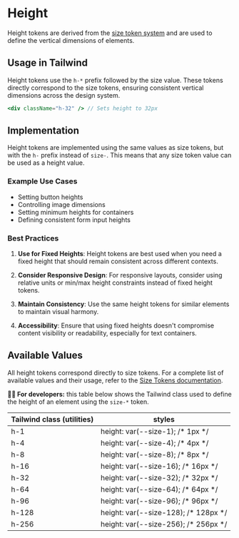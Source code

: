 
<Meta title="Foundations/Dimensions/Size/Height" of={Height} />

# Height

Height tokens are derived from the [size token system](?path=/docs/foundations-dimensions-size--docs) and are used to define the vertical dimensions of elements.

## Usage in Tailwind

Height tokens use the `h-*` prefix followed by the size value. These tokens directly correspond to the size tokens, ensuring consistent vertical dimensions across the design system.

```jsx
<div className="h-32" /> // Sets height to 32px
```

## Implementation

Height tokens are implemented using the same values as size tokens, but with the `h-` prefix instead of `size-`. This means that any size token value can be used as a height value.

### Example Use Cases

- Setting button heights
- Controlling image dimensions
- Setting minimum heights for containers
- Defining consistent form input heights

### Best Practices

1. **Use for Fixed Heights**: Height tokens are best used when you need a fixed height that should remain consistent across different contexts.

2. **Consider Responsive Design**: For responsive layouts, consider using relative units or min/max height constraints instead of fixed height tokens.

3. **Maintain Consistency**: Use the same height tokens for similar elements to maintain visual harmony.

4. **Accessibility**: Ensure that using fixed heights doesn't compromise content visibility or readability, especially for text containers.

## Available Values

All height tokens correspond directly to size tokens. For a complete list of available values and their usage, refer to the [Size Tokens documentation](?path=/docs/foundations-dimensions-size--docs#available-values).

<Canvas></Canvas>

**👨‍💻 For developers:** this table below shows the Tailwind class used to define
the height of an element using the `size-*` token.

<div className="my-24 overflow-hidden rounded-lg">
  <table className="w-full">
    <thead>
      <tr className="border-b border-muted bg-muted">
        <th className="font-medium p-12 text-left text-on-accent body-3">
          Tailwind class (utilities)
        </th>
        <th className="font-medium p-12 text-left text-on-accent body-3">
          styles
        </th>
      </tr>
    </thead>
    <tbody className="bg-canvas">
      <tr className="border-b border-muted">
        <td className="text-accent p-12 font-mono body-4">h-1</td>
        <td className="p-12 font-mono text-muted body-4">
          height: var(--size-1); /* 1px */
        </td>
      </tr>
      <tr className="border-b border-muted">
        <td className="text-accent p-12 font-mono body-4">h-4</td>
        <td className="p-12 font-mono text-muted body-4">
          height: var(--size-4); /* 4px */
        </td>
      </tr>
      <tr className="border-b border-muted">
        <td className="text-accent p-12 font-mono body-4">h-8</td>
        <td className="p-12 font-mono text-muted body-4">
          height: var(--size-8); /* 8px */
        </td>
      </tr>
      <tr className="border-b border-muted">
        <td className="text-accent p-12 font-mono body-4">h-16</td>
        <td className="p-12 font-mono text-muted body-4">
          height: var(--size-16); /* 16px */
        </td>
      </tr>
      <tr className="border-b border-muted">
        <td className="text-accent p-12 font-mono body-4">h-32</td>
        <td className="p-12 font-mono text-muted body-4">
          height: var(--size-32); /* 32px */
        </td>
      </tr>
      <tr className="border-b border-muted">
        <td className="text-accent p-12 font-mono body-4">h-64</td>
        <td className="p-12 font-mono text-muted body-4">
          height: var(--size-64); /* 64px */
        </td>
      </tr>
      <tr className="border-b border-muted">
        <td className="text-accent p-12 font-mono body-4">h-96</td>
        <td className="p-12 font-mono text-muted body-4">
          height: var(--size-96); /* 96px */
        </td>
      </tr>
      <tr className="border-b border-muted">
        <td className="text-accent p-12 font-mono body-4">h-128</td>
        <td className="p-12 font-mono text-muted body-4">
          height: var(--size-128); /* 128px */
        </td>
      </tr>
      <tr>
        <td className="text-accent p-12 font-mono body-4">h-256</td>
        <td className="p-12 font-mono text-muted body-4">
          height: var(--size-256); /* 256px */
        </td>
      </tr>
    </tbody>
  </table>
</div>
